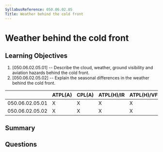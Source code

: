 ```yaml
---
SyllabusReference: 050.06.02.05
Title: Weather behind the cold front
---
```


# Weather behind the cold front

## Learning Objectives

1. [050.06.02.05.01] -- Describe the cloud, weather, ground visibility and
   aviation hazards behind the cold front.
2. [050.06.02.05.02] -- Explain the seasonal differences in the weather behind
   the cold front.

|                 | ATPL(A) | CPL(A) | ATPL(H)/IR | ATPL(H)/VFR | CPL(H) | IR  | CBIR(A) |
| --------------- | ------- | ------ | ---------- | ----------- | ------ | --- | ------- |
| 050.06.02.05.01 | X       | X      | X          | X           | X      | X   | X       |
| 050.06.02.05.02 | X       | X      | X          | X           | X      | X   | X       |

## Summary

## Questions

